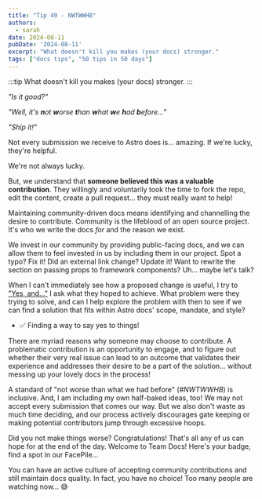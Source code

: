 ```yaml
---
title: "Tip 49 - NWTWWHB"
authors:
  - sarah
date: 2024-08-11
pubDate: '2024-08-11'
excerpt: "What doesn't kill you makes (your docs) stronger."
tags: ["docs tips", "50 tips in 50 days"]
---
```


:::tip
What doesn't kill you makes (your docs) stronger.
:::

*"Is it good?"*

*"Well, it's **n**ot **w**orse **t**han **w**hat **w**e **h**ad **b**efore..."*

*"Ship it!"*

Not every submission we receive to Astro does is... amazing. If we're lucky, they're helpful.

We're not always lucky.

But, we understand that **someone believed this was a valuable contribution**. They willingly and voluntarily took the time to fork the repo, edit the content, create a pull request... they must really want to help! 

Maintaining community-driven docs means identifying and channelling the desire to contribute. Community is the lifeblood of an open source project. It's who we write the docs *for* and the reason we exist.

We invest in our community by providing public-facing docs, and we can allow them to feel invested in us by including them in our project. Spot a typo? Fix it! Did an external link change? Update it! Want to rewrite the section on passing props to framework components? Uh... maybe let's talk?
 
When I can't immediately see how a proposed change is useful, I try to ["Yes, and..."](https://en.wikipedia.org/wiki/Yes,_and...) I ask what they hoped to achieve. What problem were they trying to solve, and can I help explore the problem with then to see if we can find a solution that fits within Astro docs' scope, mandate, and style?

- ✅ Finding a way to say yes to things!

There are myriad reasons why someone may choose to contribute. A problematic contribution is an opportunity to engage, and to figure out whether their very real issue can lead to an outcome that validates their experience and addresses their desire to be a part of the solution... without messing up your lovely docs in the process!

A standard of "not worse than what we had before" (*#NWTWWHB*) is inclusive. And, I am including my own half-baked ideas, too! We may not accept every submission that comes our way. But we also don't waste as much time deciding, and our process actively discourages gate keeping or making potential contributors jump through excessive hoops.

Did you not make things worse? Congratulations! That's all any of us can hope for at the end of the day. Welcome to Team Docs! Here's your badge, find a spot in our FacePile...

You can have an active culture of accepting community contributions and still maintain docs quality. In fact, you have no choice! Too many people are watching now... 😅



<LinkCard title="See the whole list of tips!" href="/blog/50-docs-tips-in-50-days" />
